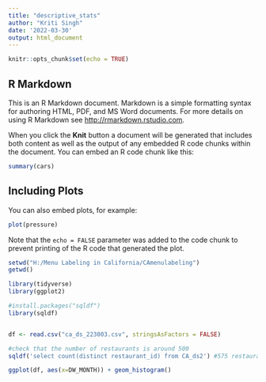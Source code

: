 ```yaml
---
title: "descriptive_stats"
author: "Kriti Singh"
date: '2022-03-30'
output: html_document
---
```


```r
knitr::opts_chunk$set(echo = TRUE)
```

## R Markdown

This is an R Markdown document. Markdown is a simple formatting syntax for authoring HTML, PDF, and MS Word documents. For more details on using R Markdown see <http://rmarkdown.rstudio.com>.

When you click the **Knit** button a document will be generated that includes both content as well as the output of any embedded R code chunks within the document. You can embed an R code chunk like this:

```r
summary(cars)
```

## Including Plots

You can also embed plots, for example:

```r
plot(pressure)
```

Note that the `echo = FALSE` parameter was added to the code chunk to prevent printing of the R code that generated the plot.

```r

setwd("H:/Menu Labeling in California/CAmenulabeling")
getwd()

library(tidyverse)
library(ggplot2)

#install.packages("sqldf")
library(sqldf)


df <- read.csv("ca_ds_223003.csv", stringsAsFactors = FALSE)

```

```r

#check that the number of restaurants is around 500
sqldf('select count(distinct restaurant_id) from CA_ds2') #575 restaurants

ggplot(df, aes(x=DW_MONTH)) + geom_histogram()

```

